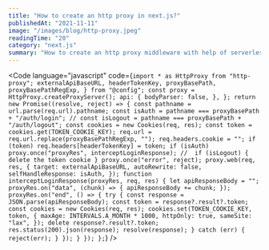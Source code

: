```yaml
---
title: "How to create an http proxy in next.js?"
publishedAt: "2021-11-11"
image: "/images/blog/http-proxy.jpeg"
readingTime: "20"
category: "next.js"
summary: "How to create an http proxy middleware with help of serverless functions in next.js"
---
```


<Code 
    language="javascript" 
    code={`import * as HttpProxy from "http-proxy";
  externalApiBaseURL,
  headerTokenKey,
  proxyBasePath,
  proxyBasePathRegExp,
} from "@config";
const proxy = HttpProxy.createProxyServer();
  api: {
    bodyParser: false,
  },
};
  return new Promise((resolve, reject) => {
    const pathname = url.parse(req.url).pathname;
    const isAuth = pathname === proxyBasePath + "/auth/login";
    // const isLogout = pathname === proxyBasePath + "/auth/logout";
    const cookies = new Cookies(req, res);
    const token = cookies.get(TOKEN_COOKIE_KEY);
    req.url = req.url.replace(proxyBasePathRegExp, "");
    req.headers.cookie = "";
    if (token) req.headers[headerTokenKey] = token;
    if (isAuth) proxy.once("proxyRes", interceptLoginResponse);
    //  if (isLogout) { delete the token cookie }
    proxy.once("error", reject);
    proxy.web(req, res, {
      target: externalApiBaseURL,
      autoRewrite: false,
      selfHandleResponse: isAuth,
    });
    function interceptLoginResponse(proxyRes, req, res) {
      let apiResponseBody = "";
      proxyRes.on("data", (chunk) => {
        apiResponseBody += chunk;
      });
      proxyRes.on("end", () => {
        try {
          const response = JSON.parse(apiResponseBody);
          const token = response?.result?.token;
          const cookies = new Cookies(req, res);
          cookies.set(TOKEN_COOKIE_KEY, token, {
            maxAge: INTERVALS.A_MONTH * 1000,
            httpOnly: true,
            sameSite: "lax",
          });
          delete response?.result?.token;
          res.status(200).json(response);
          resolve(response);
        } catch (err) {
          reject(err);
        }
      });
    }
  });
};`} 
/>
